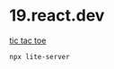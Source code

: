 # 19.react.dev

[tic tac toe](https://19.react.dev/learn/tutorial-tic-tac-toe)

```sh
npx lite-server
```